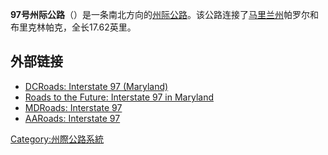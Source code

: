 '''97号州际公路'''（{{lang-en|'''Interstate 97'''}}）是一条南北方向的[[州际公路系统|州际公路]]。该公路连接了[[马里兰州|马里兰州]]帕罗尔和布里克林帕克，全长17.62英里。

== 外部链接 ==
{{commons category|Interstate 97}}
*[http://www.dcroads.net/roads/I-97_MD DCRoads: Interstate 97 (Maryland)]{{Wayback|url=http://www.dcroads.net/roads/I-97_MD |date=20150405211020 }}
*[http://www.roadstothefuture.com//I97_MD.html Roads to the Future: Interstate 97 in Maryland]{{Wayback|url=http://www.roadstothefuture.com//I97_MD.html |date=20160304124525 }}
*[http://www.mdroads.com/routes/is097.html MDRoads: Interstate 97]{{Wayback|url=http://www.mdroads.com/routes/is097.html |date=20150212072822 }}
*[http://www.aaroads.com/guide.php?page=i0097md AARoads: Interstate 97]{{Wayback|url=http://www.aaroads.com/guide.php?page=i0097md |date=20150402125052 }}
{{州際公路系統}}
[[Category:州際公路系統|Category:州際公路系統]]